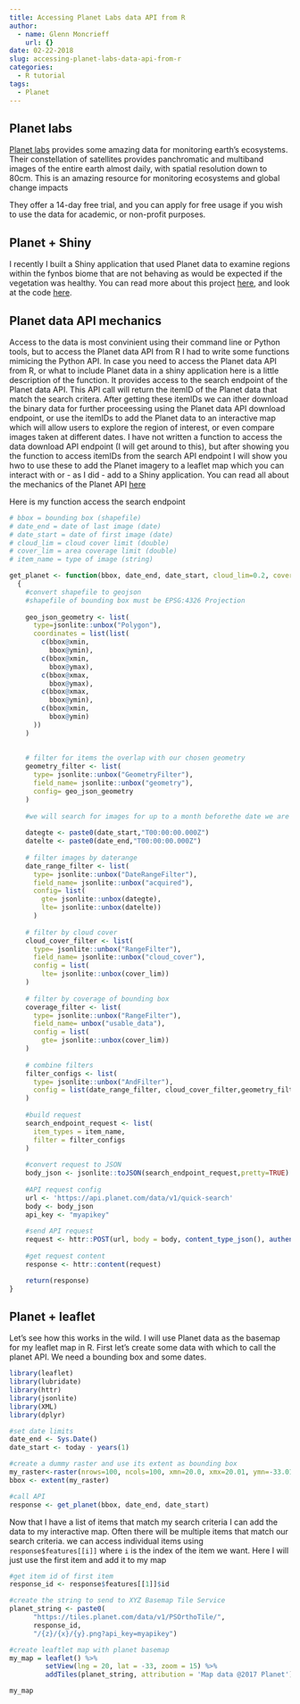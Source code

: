 ```yaml
---
title: Accessing Planet Labs data API from R
author:
  - name: Glenn Moncrieff
    url: {}
date: 02-22-2018
slug: accessing-planet-labs-data-api-from-r
categories:
  - R tutorial
tags:
  - Planet
---
```

## Planet labs
[Planet labs](https://www.planet.com/) provides some amazing data for monitoring earth's ecosystems. Their constellation of satellites provides panchromatic and multiband images of the entire earth almost daily, with spatial resolution down to 80cm. This is an amazing resource for monitoring ecosystems and global change impacts

They offer a 14-day free trial, and you can apply for free usage if you wish to use the data for academic, or non-profit purposes.  

## Planet + Shiny 
I recently I built a Shiny application that used Planet data to examine regions within the fynbos biome that are not behaving as would be expected if the vegetation was healthy. You can read more about this project [here](www.ecologi.st/post/emma/), and look at the code [here](https://github.com/GMoncrieff/EMMA_shiny).   

## Planet data API mechanics
Access to the data is most convinient using their command line or Python tools, but to access the Planet data API from R I had to write some functions mimicing the Python API. In case you need to access the Planet data API from R, or what to include Planet data in a shiny application here is a little description of the function. It provides access to the search endpoint of the Planet data API. This API call will return the itemID of the Planet data that match the search critera. After getting these itemIDs we can ither download the binary data for further proceessing using the Planet data API download endpoint, or use the itemIDs to add the Planet data to an interactive map which will allow users to explore the region of interest, or even compare images taken at different dates. I have not written a function to access the data download API endpoint (I will get around to this), but after showing you the function to access itemIDs from the search API endpoint I will show you hwo to use these to add the Planet imagery to a leaflet map which you can interact with or - as I did - add to a Shiny application. You can read all about the mechanics of the Planet API  [here](https://www.planet.com/docs/reference)  
  
Here is my function access the search endpoint  
  
```r

# bbox = bounding box (shapefile) 
# date_end = date of last image (date)
# date_start = date of first image (date)
# cloud_lim = cloud cover limit (double)
# cover_lim = area coverage limit (double)
# item_name = type of image (string)

get_planet <- function(bbox, date_end, date_start, cloud_lim=0.2, cover_lim=0.5, item_name="PSOrthoTile")
  {
    #convert shapefile to geojson
    #shapefile of bounding box must be EPSG:4326 Projection
  
    geo_json_geometry <- list(
      type=jsonlite::unbox("Polygon"),
      coordinates = list(list(
        c(bbox@xmin,
          bbox@ymin),
        c(bbox@xmin,
          bbox@ymax),
        c(bbox@xmax,
          bbox@ymax),
        c(bbox@xmax,
          bbox@ymin),
        c(bbox@xmin,
          bbox@ymin)
      ))
    )
    
    
    # filter for items the overlap with our chosen geometry
    geometry_filter <- list(
      type= jsonlite::unbox("GeometryFilter"),
      field_name= jsonlite::unbox("geometry"),
      config= geo_json_geometry
    )
    
    #we will search for images for up to a month beforethe date we are interested in 
    
    dategte <- paste0(date_start,"T00:00:00.000Z")
    datelte <- paste0(date_end,"T00:00:00.000Z")
    
    # filter images by daterange
    date_range_filter <- list(
      type= jsonlite::unbox("DateRangeFilter"),
      field_name= jsonlite::unbox("acquired"),
      config= list(
        gte= jsonlite::unbox(dategte),
        lte= jsonlite::unbox(datelte))
      )
    
    # filter by cloud cover
    cloud_cover_filter <- list(
      type= jsonlite::unbox("RangeFilter"),
      field_name= jsonlite::unbox("cloud_cover"),
      config = list(
        lte= jsonlite::unbox(cover_lim))
    )
    
    # filter by coverage of bounding box
    coverage_filter <- list(
      type= jsonlite::unbox("RangeFilter"),
      field_name= unbox("usable_data"),
      config = list(
        gte= jsonlite::unbox(cover_lim))
    )
    
    # combine filters
    filter_configs <- list(
      type= jsonlite::unbox("AndFilter"),
      config = list(date_range_filter, cloud_cover_filter,geometry_filter, coverage_filter)
    )
    
    #build request
    search_endpoint_request <- list(
      item_types = item_name,
      filter = filter_configs
    )
    
    #convert request to JSON
    body_json <- jsonlite::toJSON(search_endpoint_request,pretty=TRUE)
    
    #API request config 
    url <- 'https://api.planet.com/data/v1/quick-search'
    body <- body_json
    api_key <- "myapikey"
    
    #send API request
    request <- httr::POST(url, body = body, content_type_json(), authenticate(api_key, ""))
    
    #get request content
    response <- httr::content(request)

    return(response)
}
```

## Planet + leaflet
Let's see how this works in the wild. I will use Planet data as the basemap for my leaflet map in R. First let's create some data with which to call the planet API. We need a bounding box and some dates.
  
```r
library(leaflet)
library(lubridate)
library(httr)
library(jsonlite)
library(XML)
library(dplyr)

#set date limits
date_end <- Sys.Date()
date_start <- today - years(1)

#create a dummy raster and use its extent as bounding box
my_raster<-raster(nrows=100, ncols=100, xmn=20.0, xmx=20.01, ymn=-33.01, ymx=-33.0)
bbox <- extent(my_raster)

#call API
response <- get_planet(bbox, date_end, date_start)
```
  
Now that I have a list of items that match my search criteria I can add the data to my interactive map. Often there will be multiple items that match our search criteria. we can access individual items using `response$features[[i]]` where `i` is the index of the item we want. Here I will just use the first item and add it to my map

```r
#get item id of first item
response_id <- response$features[[1]]$id

#create the string to send to XYZ Basemap Tile Service
planet_string <- paste0(
      "https://tiles.planet.com/data/v1/PSOrthoTile/",
      response_id,
      "/{z}/{x}/{y}.png?api_key=myapikey")

#create leaftlet map with planet basemap
my_map = leaflet() %>%
         setView(lng = 20, lat = -33, zoom = 15) %>%
         addTiles(planet_string, attribution = 'Map data @2017 Planet')

my_map
```
